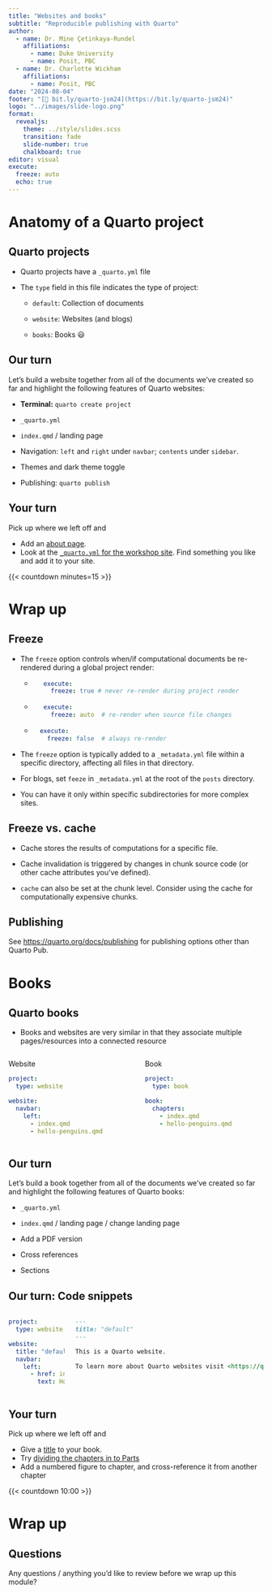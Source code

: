```yaml
---
title: "Websites and books"
subtitle: "Reproducible publishing with Quarto"
author:   
  - name: Dr. Mine Çetinkaya-Rundel
    affiliations:
      - name: Duke University
      - name: Posit, PBC
  - name: Dr. Charlotte Wickham
    affiliations:
      - name: Posit, PBC  
date: "2024-08-04"
footer: "[🔗 bit.ly/quarto-jsm24](https://bit.ly/quarto-jsm24)"
logo: "../images/slide-logo.png"
format:
  revealjs:
    theme: ../style/slides.scss
    transition: fade
    slide-number: true
    chalkboard: true
editor: visual
execute:
  freeze: auto
  echo: true
---
```


# Anatomy of a Quarto project

## Quarto projects

-   Quarto projects have a `_quarto.yml` file

-   The `type` field in this file indicates the type of project:

    -   `default`: Collection of documents

    -   `website`: Websites (and blogs)

    -   `books`: Books 😃

## Our turn

::: our-turn
Let's build a website together from all of the documents we've created so far and highlight the following features of Quarto websites:

-   **Terminal:** `quarto create project`

-   `_quarto.yml`

-   `index.qmd` / landing page

-   Navigation: `left` and `right` under `navbar`; `contents` under `sidebar`.

-   Themes and dark theme toggle

-   Publishing: `quarto publish`
:::

## Your turn

::: your-turn
Pick up where we left off and

-   Add an [about page](https://quarto.org/docs/websites/website-about.html).
-   Look at the [`_quarto.yml` for the workshop site](https://github.com/mine-cetinkaya-rundel/quarto-jsm24/blob/main/_quarto.yml). Find something you like and add it to your site.

:::

{{< countdown minutes=15 >}}

# Wrap up

## Freeze {.smaller}

::: incremental
-   The `freeze` option controls when/if computational documents be re-rendered during a global project render:
    -  ``` {.yaml}
       execute:
         freeze: true # never re-render during project render
       ```

    -  ``` yaml
       execute:
         freeze: auto  # re-render when source file changes
       ```

    -  ``` yaml
      execute:
        freeze: false  # always re-render
      ```

-   The `freeze` option is typically added to a `_metadata.yml` file within a specific directory, affecting all files in that directory.

-   For blogs, set `feeze` in `_metadata.yml` at the root of the `posts` directory.

-   You can have it only within specific subdirectories for more complex sites.

:::

## Freeze vs. cache

-   Cache stores the results of computations for a specific file.

-   Cache invalidation is triggered by changes in chunk source code (or other cache attributes you've defined).

-   `cache` can also be set at the chunk level. Consider using the cache for computationally expensive chunks.

## Publishing

See <https://quarto.org/docs/publishing> for publishing options other than Quarto Pub.

# Books

## Quarto books

-   Books and websites are very similar in that they associate multiple pages/resources into a connected resource

::: {.columns}
::: {.column}
Website
```.yaml
project:
  type: website

website: 
  navbar:
    left:
      - index.qmd
      - hello-penguins.qmd
```
:::
::: {.column}
Book
```.yaml
project:
  type: book

book: 
  chapters:
    - index.qmd
    - hello-penguins.qmd
```
:::
::: 

## Our turn

::: {.our-turn}

Let's build a book together from all of the documents we've created so far and highlight the following features of Quarto books:

-   `_quarto.yml`

-   `index.qmd` / landing page / change landing page

-   Add a PDF version

-   Cross references

-   Sections

:::

## Our turn: Code snippets

::: {.columns}
::: {.column}
```.yaml
project:
  type: website

website:
  title: "default"
  navbar:
    left:
      - href: index.qmd
        text: Home
```
:::
::: {.column}
````.markdown
---
title: "default"
---

This is a Quarto website.

To learn more about Quarto websites visit <https://quarto.org/docs/websites>.
````
:::
::: 

## Your turn

::: {.your-turn}
Pick up where we left off and

-   Give a [title](https://quarto.org/docs/books/book-structure.html#overview) to your book.
-   Try [dividing the chapters in to Parts](https://quarto.org/docs/books/book-structure.html#parts-appendices) 
-   Add a numbered figure to chapter, and cross-reference it from another chapter
:::

{{< countdown 10:00 >}}

# Wrap up

## Questions

::: task
Any questions / anything you'd like to review before we wrap up this module?
:::